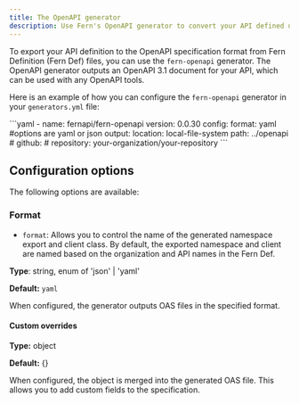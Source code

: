 ```yaml
---
title: The OpenAPI generator
description: Use Fern's OpenAPI generator to convert your API defined using the Fern Definition format to an OpenAPI 3.1 specification file.
---
```


To export your API definition to the OpenAPI specification format from Fern Definition (Fern Def) files, you can use the `fern-openapi` generator. The OpenAPI generator outputs an OpenAPI 3.1 document for your API, which can be used with any OpenAPI tools. 

Here is an example of how you can configure the `fern-openapi` generator in your `generators.yml` file:

<CodeBlock title="generators.yml">
```yaml
- name: fernapi/fern-openapi
  version: 0.0.30
  config:
    format: yaml #options are yaml or json
  output:
    location: local-file-system
    path: ../openapi
  # github:
  #   repository: your-organization/your-repository
```
</CodeBlock>

## Configuration options 

The following options are available:

### Format

- `format`: Allows you to control the name of the generated namespace export and client class. By default, the exported namespace and client are named based on the organization and API names in the Fern Def.

**Type**: string, enum of 'json' | 'yaml'

**Default:** `yaml`

When configured, the generator outputs OAS files in the specified format.

#### Custom overrides

**Type:** object

**Default:** {}

When configured, the object is merged into the generated OAS file. This allows you to add custom fields to the specification.